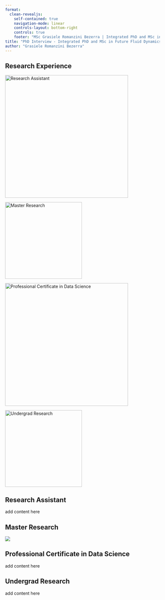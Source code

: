 ```yaml
---
format: 
  clean-revealjs:
    self-contained: true
    navigation-mode: linear
    controls-layout: bottom-right
    controls: true
    footer: "MSc Grasiele Romanzini Bezerra | Integrated PhD and MSc in Future Fluid Dynamics | [📋](#research-experience)"
title: "PhD Interview - Integrated PhD and MSc in Future Fluid Dynamics"
author: "Grasiele Romanzini Bezerra"
---
```


## Research Experience

<!--
Obs: Replace the images! You can also remove the image caption and increase the size of img.
-->

::: {layout-ncol=2}

[![Research Assistant](../assets/imgs/experience/headers/RA_header2.png){width="400"}](#research-assistant)

[![Master Research](../assets/imgs/experience/headers/MS_header.png){width="250"}](#master-student)

:::

::: {layout-ncol=2}

[![Professional Certificate in Data Science](../assets/imgs/experience/headers/DS_header2.png){width="400"}](#scientific-initiation)

[![Undergrad Research](../assets/imgs/experience/headers/IC_header.png){width="250"}](#data-science-internship)

:::

## Research Assistant

add content here

## Master Research

![](../assets/imgs/experience/Master/MS_chart.png)


## Professional Certificate in Data Science

add content here

## Undergrad Research

add content here